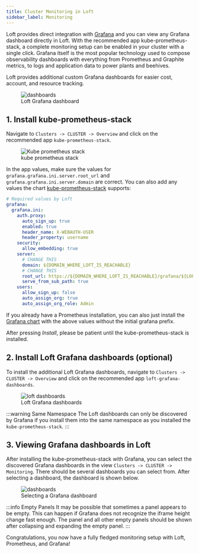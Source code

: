 ```yaml
---
title: Cluster Monitoring in Loft
sidebar_label: Monitoring
---
```


Loft provides direct integration with [Grafana](https://grafana.com/) and you can view any Grafana dashboard directly in Loft. With the recommended app kube-prometheus-stack, a complete monitoring setup can be enabled in your cluster with a single click.
Grafana itself is the most popular technology used to compose observability dashboards with everything from Prometheus and Graphite metrics, to logs and application data to power plants and beehives.

Loft provides additional custom Grafana dashboards for easier cost, account, and resource tracking.

<figure class="frame">
  <img src="/docs/media/v1/ui/clusters/monitoring-loft-dashboards-view.png" alt="dashboards" />
  <figcaption>Loft Grafana dashboard</figcaption>
</figure>

## 1. Install kube-prometheus-stack

Navigate to `Clusters -> CLUSTER -> Overview` and click on the recommended app `kube-prometheus-stack`.

<figure class="frame">
  <img src="/docs/media/v1/ui/clusters/monitoring-kube-prometheus-stack.png" alt="Kube prometheus stack" />
  <figcaption>kube prometheus stack</figcaption>
</figure>

In the app values, make sure the values for `grafana.grafana.ini.server.root_url` and `grafana.grafana.ini.server.domain` are correct. You can also add any values the chart [kube-prometheus-stack](https://github.com/prometheus-community/helm-charts/tree/main/charts/kube-prometheus-stack) supports:

```yaml
# Required values by Loft
grafana:
  grafana.ini:
    auth.proxy:
      auto_sign_up: true
      enabled: true
      header_name: X-WEBAUTH-USER
      header_property: username
    security:
      allow_embedding: true
    server:
      # CHANGE THIS
      domain: ${DOMAIN_WHERE_LOFT_IS_REACHABLE}
      # CHANGE THIS
      root_url: https://${DOMAIN_WHERE_LOFT_IS_REACHABLE}/grafana/${LOFT_CLUSTER_NAME}/
      serve_from_sub_path: true
    users:
      allow_sign_up: false
      auto_assign_org: true
      auto_assign_org_role: Admin
```

If you already have a Prometheus installation, you can also just install the [Grafana chart](https://github.com/grafana/helm-charts/tree/main/charts/grafana) with the above values without the initial grafana prefix.

After pressing *Install*, please be patient until the kube-prometheus-stack is installed.

## 2. Install Loft Grafana dashboards (optional)

To install the additional Loft Grafana dashboards, navigate to `Clusters -> CLUSTER -> Overview` and click on the recommended app `loft-grafana-dashboards`.

<figure class="frame">
  <img src="/docs/media/v1/ui/clusters/monitoring-loft-dashboards.png" alt="loft dashboards" />
  <figcaption>Loft Grafana dashboards</figcaption>
</figure>

:::warning Same Namespace
The Loft dashboards can only be discovered by Grafana if you install them into the same namespace as you installed the `kube-prometheus-stack`.
:::

## 3. Viewing Grafana dashboards in Loft

After installing the kube-prometheus-stack with Grafana, you can select the discovered Grafana dashboards in the view `Clusters -> CLUSTER -> Monitoring`. There should be several dashboards you can select from. After selecting a dashboard, the dashboard is shown below.

<figure class="frame">
  <img src="/docs/media/v1/ui/clusters/monitoring-dashboards.png" alt="dashboards" />
  <figcaption>Selecting a Grafana dashboard</figcaption>
</figure>

:::info Empty Panels
It may be possible that sometimes a panel appears to be empty. This can happen if Grafana does not recognize the iframe height change fast enough. The panel and all other empty panels should be shown after collapsing and expanding the empty panel.
:::

Congratulations, you now have a fully fledged monitoring setup with Loft, Prometheus, and Grafana!
